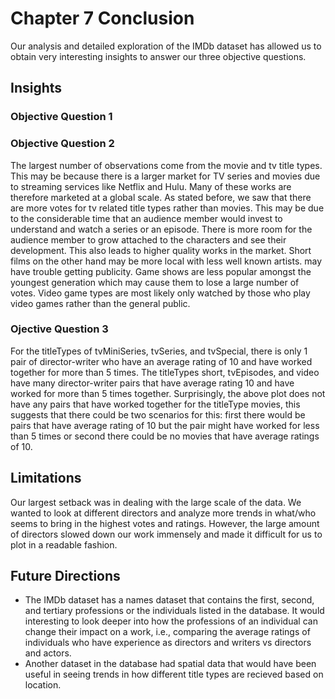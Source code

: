 # Chapter 7 Conclusion

Our analysis and detailed exploration of the IMDb dataset has allowed us to obtain very interesting insights to answer our three objective questions.

## Insights 
### Objective Question 1

### Objective Question 2
The largest number of observations come from the movie and tv title types. This may be because there is a larger market for TV series and movies due to streaming services like Netflix and Hulu. Many of these works are therefore marketed at a global scale. As stated before, we saw that there are more votes for tv related title types rather than movies. This may be due to the considerable time that an audience member would invest to understand and watch a series or an episode. There is more room for the audience member to grow attached to the characters and see their development. This also leads to higher quality works in the market. Short films on the other hand may be more local with less well known artists. may have trouble getting publicity. Game shows are less popular amongst the youngest generation which may cause them to lose a large number of votes. Video game types are most likely only watched by those who play video games rather than the general public.

### Ojective Question 3
For the titleTypes of tvMiniSeries, tvSeries, and tvSpecial, there is only 1 pair of director-writer who have an average rating of 10 and have worked together for more than 5 times. The titleTypes short, tvEpisodes, and video have many director-writer pairs that have average rating 10 and have worked for more than 5 times together. Surprisingly, the above plot does not have any pairs that have worked together for the titleType movies, this suggests that there could be two scenarios for this: first there would be pairs that have average rating of 10 but the pair might have worked for less than 5 times or second there could be no movies that have average ratings of 10.

## Limitations
Our largest setback was in dealing with the large scale of the data. We wanted to look at different directors and analyze more trends in what/who seems to bring in the highest votes and ratings. However, the large amount of directors slowed down our work immensely and made it difficult for us to plot in a readable fashion.

## Future Directions
- The IMDb dataset has a names dataset that contains the first, second, and tertiary professions or the individuals listed in the database. It would interesting to look deeper into how the professions of an individual can change their impact on a work, i.e., comparing the average ratings of individuals who have experience as directors and writers vs directors and actors.
- Another dataset in the database had spatial data that would have been useful in seeing trends in how different title types are recieved based on location.